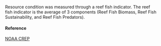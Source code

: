 Resource condition was measured through a reef fish indicator. The reef fish indicator is the average of 3 components (Reef Fish Biomass, Reef Fish Sustainability, and Reef Fish Predators).

#### Reference

[NOAA CREP](NA)